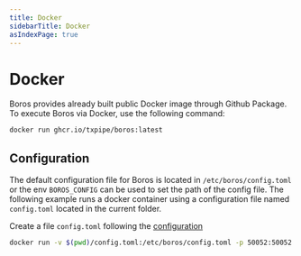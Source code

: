 ```yaml
---
title: Docker
sidebarTitle: Docker
asIndexPage: true
---
```


# Docker

Boros provides already built public Docker image through Github Package. To execute Boros via Docker, use the following command:

```sh
docker run ghcr.io/txpipe/boros:latest
```

## Configuration

The default configuration file for Boros is located in `/etc/boros/config.toml` or the env `BOROS_CONFIG` can be used to set the path of the config file. The following example runs a docker container using a configuration file named `config.toml` located in the current folder.

Create a file `config.toml` following the [configuration](../configuration)

```sh
docker run -v $(pwd)/config.toml:/etc/boros/config.toml -p 50052:50052 ghcr.io/txpipe/boros:latest
```
